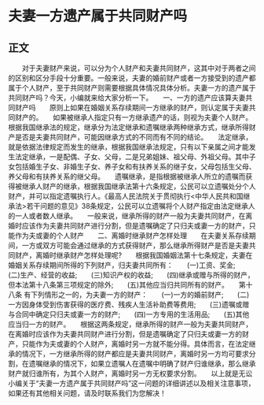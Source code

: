 # 夫妻一方遗产属于共同财产吗
## 正文
　　对于夫妻财产来说，可以分为个人财产和夫妻共同财产，这其中对于两者之间的区别和区分手段十分重要。一般来说，夫妻的婚前财产或者一方接受到的遗产都属于个人财产，至于共同财产则需要根据具体情况具体分析。夫妻一方的遗产属于共同财产吗？今天，小编就来给大家分析一下。　　一、一方的遗产应该算夫妻共同财产吗　　原则上如果在婚姻关系存续期间一方继承的财产，则认定属于夫妻共同财产的。　　如果被继承人指定只有一方继承遗产的话，则视为夫妻个人财产。　　根据我国继承法的规定，继承分为法定继承和遗嘱继承两种继承方式，继承所得财产是否是夫妻共同财产，可能因继承方式的不同而有不同的结论。　　法定继承，就是依据法律规定而发生的继承，根据我国继承法规定，只有以下亲属之间才能发生法定继承，一是配偶、子女、父母，二是兄弟姐妹、祖父母、外祖父母。其中子女包括婚生子女、非婚生子女、养子女和有扶养关系的继子女，父母包括生父母、养父母和有扶养关系的继父母。　　遗嘱继承，是指根据被继承人所立的遗嘱而获得被继承人财产的继承，根据我国继承法第十六条规定，公民可以立遗嘱处分个人财产，并可以指定遗嘱执行人。《最高人民法院关于贯彻执行<中华人民共和国继承法>若干问题的意见》38条规定，公民可以立遗嘱将个人财产指定由法定继承人的一人或者数人继承。　　一般来说，继承所得的财产一般为夫妻共同财产，在离婚时应该作为夫妻共同财产进行分割，但是遗嘱确定了只归夫或妻一方的财产，只能作为夫或妻的个人财产　　二、离婚时继承财产怎样处理　　在夫妻关系存续期间，一方或双方可能会通过继承的方式获得财产，那么继承所得财产是否是夫妻共同财产，离婚时继承财产怎样处理呢?　　根据我国婚姻法第十七条规定，夫妻在婚姻关系存续期间所得的下列财产，归夫妻共同所有：　　(一)工资、奖金;　　(二)生产、经营的收益;　　(三)知识产权的收益;　　(四)继承或赠与所得的财产，但本法第十八条第三项规定的除外;　　(五)其他应当归共同所有的财产。　　第十八条 有下列情形之一的，为夫妻一方的财产：　　(一)一方的婚前财产;　　(二)一方因身体受到伤害获得的医疗费、残疾人生活补助费等费用;　　(三)遗嘱或赠与合同中确定只归夫或妻一方的财产;　　(四)一方专用的生活用品;　　(五)其他应当归一方的财产。　　根据这两条规定，继承所得的财产一般为夫妻共同财产，在离婚时应该作为夫妻共同财产进行分割，但是遗嘱确定了只归夫或妻一方的财产，只能作为夫或妻的个人财产，离婚时另一方就不能分得。具体而言，在法定继承的情况下，一方继承所得的财产都应是夫妻共同财产，离婚时另一方均可要求分割，在遗嘱继承的情况下，如果立遗嘱人在遗嘱中明确了财产归谁继承，那么继承财产就归谁所有，为其个人财产，离婚时另一方无权要求分割。　　以上就是无讼小编关于“夫妻一方遗产属于共同财产吗”这一问题的详细讲述以及相关注意事项，如果还有其他相关问题，请及时联系我们为您解决！